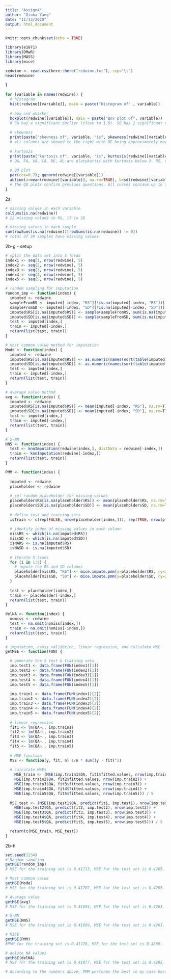 ```yaml
---
title: "Assign4"
author: "Qiana Yang"
date: "11/13/2020"
output: html_document
---
```


```r
knitr::opts_chunk$set(echo = TRUE)
```


```r
library(e1071)
library(DMwR)
library(MASS)
library(mice)
```

```r
redwine <- read.csv(here::here("redwine.txt"), sep="\t")
head(redwine)
```


1
```r
for (variable in names(redwine)) {
  # histogram
  hist(redwine[[variable]], main = paste("Histogram of" , variable))
  
  # box and whisker
  boxplot(redwine[[variable]], main = paste("Box plot of", variable))
  # CA has a significant outlier (close to 1.0). SD has 2 significant outliers in the 250-300 range. I wouldn't call any other values outside the |1.5| range significant outliers, because the respective columns are either skewed or have different clusters of values. 
  
  # skewness
  print(paste("skewness of", variable, "is", skewness(redwine[[variable]], na.rm=T)))
  # all columns are skewed to the right with DE being approximately more centered. 
  
  # kurtosis
  print(paste("kurtosis of", variable, "is", kurtosis(redwine[[variable]], na.rm=T)))
  # QA, FA, VA, CA, DE, AL are platykurtic with kurtosis below 3. RS, CH, PH, SU are leptokurtic, with kurtosis above 3. FS, SD are pretty close to 3 (2 and 3.9 respectively), so here I consider them as mesokurtic.
  
  # QQ plot
  par(cex=0.7); qqnorm(redwine[[variable]])
  abline(a=mean(redwine[[variable]], na.rm=TRUE), b=sd(redwine[[variable]], na.rm=TRUE),col="red")
  # The QQ plots confirm previous questions. All curves concave up in the middle portion, signifying a right skew. Platykurtic columns have plots with a slight "S" shape, signifying thin tails. Leptokurtic columns hae plots with a slight "N" shape  (or flipped "S") at the two tails, signifying fat tails.
} 

```


2a
```r
# missing values in each variable
colSums(is.na(redwine)) 
# 22 missing values in RS, 17 in SD

# missing values in each sample
sum(rowSums(is.na(redwine))[rowSums(is.na(redwine)) != 0])
# total of 39 samples have missing values

```

2b-g - setup
```r
# split the data set into 5 folds
index1 <- seq(1, nrow(redwine), 5)
index2 <- seq(2, nrow(redwine), 5)
index3 <- seq(3, nrow(redwine), 5)
index4 <- seq(4, nrow(redwine), 5)
index5 <- seq(5, nrow(redwine), 5)

# random sampling for imputation
random_imp <- function(index) {
  imputed <- redwine
  sampleFromRS <- imputed[-index, "RS"][!is.na(imputed[-index, "RS"])]
  sampleFromSD <- imputed[-index, "SD"][!is.na(imputed[-index, "SD"])]
  imputed$RS[is.na(imputed$RS)] <- sample(sampleFromRS, sum(is.na(imputed$RS)), replace=TRUE)
  imputed$SD[is.na(imputed$SD)] <- sample(sampleFromSD, sum(is.na(imputed$SD)), replace=TRUE)
  test <- imputed[index,]
  train <- imputed[-index,]
  return(list(test, train))
}

# most common value method for imputation
Mode <- function(index) {
  imputed <- redwine
  imputed$RS[is.na(imputed$RS)] <- as.numeric(names(sort(table(imputed[-index, "RS"]), decreasing=T))[1])
  imputed$SD[is.na(imputed$SD)] <- as.numeric(names(sort(table(imputed[-index, "SD"]), decreasing=T))[1])
  test <- imputed[index,]
  train <- imputed[-index,]
  return(list(test, train))
}

# average value method
avg <- function(index) {
  imputed <- redwine
  imputed$RS[is.na(imputed$RS)] <- mean(imputed[-index, "RS"], na.rm=T)
  imputed$SD[is.na(imputed$SD)] <- mean(imputed[-index, "SD"], na.rm=T)
  test <- imputed[index,]
  train <- imputed[-index,]
  return(list(test, train))
}

# 5-NN
NN5 <- function(index) {
  test <- knnImputation(redwine[index,], distData = redwine[-index,])
  train <- knnImputation(redwine[-index,])
  return(list(test, train))
}

PMM <- function(index) {
  
  imputed <- redwine
  placeholder <- redwine
   
  # set random placeholder for missing values
  placeholder$RS[is.na(placeholder$RS)] <- mean(placeholder$RS, na.rm=T)
  placeholder$SD[is.na(placeholder$SD)] <- mean(placeholder$SD, na.rm=T)
  
  # define test and training sets
  isTrain <- c(rep(FALSE, nrow(placeholder[index,])), rep(TRUE, nrow(placeholder[-index,])))
  
  # identify index of missing values in each column
  missRS <- which(is.na(imputed$RS))
  missSD <- which(is.na(imputed$SD))
  isNARS <- is.na(imputed$RS)
  isNASD <- is.na(imputed$SD)
  
  # iterate 5 times
  for (i in 1:5) {
    # impute the RS and SD columns
    placeholder[missRS, "RS"] <- mice.impute.pmm(y=placeholder$RS, ry=isTrain, x=placeholder[, !colnames(placeholder)%in%c("QA", "RS")], wy=isNARS)
    placeholder[missSD, "SD"] <- mice.impute.pmm(y=placeholder$SD, ry=isTrain, x=placeholder[, !colnames(placeholder)%in%c("QA", "SD")], wy=isNASD)
  }
  
  test <- placeholder[index,]
  train <- placeholder[-index,]
  return(list(test, train))
}

delNA <- function(index) {
  nomiss <- redwine
  test <- na.omit(nomiss[index,])
  train <- na.omit(nomiss[-index,])
  return(list(test, train))
}

# imputation, cross validation, linear regression, and calculate MSE
getMSE <- function(FUN) {

  # generate the 5 test & training sets
  imp.test1 <- data.frame(FUN(index1)[1])
  imp.test2 <- data.frame(FUN(index2)[1])
  imp.test3 <- data.frame(FUN(index3)[1])
  imp.test4 <- data.frame(FUN(index4)[1])
  imp.test5 <- data.frame(FUN(index5)[1])
  
  imp.train1 <- data.frame(FUN(index1)[2])
  imp.train2 <- data.frame(FUN(index2)[2])
  imp.train3 <- data.frame(FUN(index3)[2])
  imp.train4 <- data.frame(FUN(index4)[2])
  imp.train5 <- data.frame(FUN(index5)[2])
  
  # linear regression
  fit1 <- lm(QA~., imp.train1)
  fit2 <- lm(QA~., imp.train2)
  fit3 <- lm(QA~., imp.train3)
  fit4 <- lm(QA~., imp.train4)
  fit5 <- lm(QA~., imp.train5)
  
  # MSE function
  MSE <- function(y, fit, n) 1/n * sum((y - fit)^2)
  
  # calculate MSEs
    MSE_train <- (MSE(imp.train1$QA, fit1$fitted.values, nrow(imp.train1)) +
    MSE(imp.train2$QA, fit2$fitted.values, nrow(imp.train2)) + 
    MSE(imp.train3$QA, fit3$fitted.values, nrow(imp.train3)) + 
    MSE(imp.train4$QA, fit4$fitted.values, nrow(imp.train4)) + 
    MSE(imp.train5$QA, fit5$fitted.values, nrow(imp.train5))) / 5
  
  MSE_test <- (MSE(imp.test1$QA, predict(fit1, imp.test1), nrow(imp.test1)) + 
    MSE(imp.test2$QA, predict(fit2, imp.test2), nrow(imp.test2)) + 
    MSE(imp.test3$QA, predict(fit3, imp.test3), nrow(imp.test3)) + 
    MSE(imp.test4$QA, predict(fit4, imp.test4), nrow(imp.test4)) + 
    MSE(imp.test5$QA, predict(fit5, imp.test5), nrow(imp.test5))) / 5

  return(c(MSE_train, MSE_test))
}
```

2b-h
```r
set.seed(1234)
# Random sampling
getMSE(random_imp)
# MSE for the training set is 0.41713, MSE for the test set is 0.4265.

# Most common value
getMSE(Mode)
# MSE for the training set is 0.41707, MSE for the test set is 0.4265.

# Average value
getMSE(avg)
# MSE for the training set is 0.41694, MSE for the test set is 0.4263.

# 5-NN
getMSE(NN5)
# MSE for the training set is 0.41689, MSE for the test set is 0.4261.

# MICE
getMSE(PMM)
#PMM for the training set is 0.41728, MSE for the test set is 0.4260.

# delete NA values
getMSE(delNA)
# MSE for the training set is 0.41977, MSE for the test set is 0.4295.

# According to the numbers above, PMM performs the best in my case because the average MSE for the test set is the lowest. As a multiple imputation method, PMM reduces bias and therefore results in better prediction than the single imputation methods.
```

